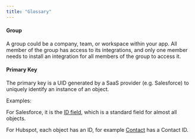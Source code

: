 ```yaml
---
title: "Glossary"
---
```


#### Group

A group could be a company, team, or workspace within your app. All member of the group has access to its integrations, and only one member needs to install an integration for all members of the group to access it.

#### Primary Key

The primary key is a UID generated by a SaaS provider (e.g. Salesforce) to uniquely identify an instance of an object.

Examples:

For Salesforce, it is the [ID field](https://developer.salesforce.com/docs/atlas.en-us.object%5Freference.meta/object%5Freference/field%5Ftypes.htm#i1435616), which is a standard field for almost all objects.

For Hubspot, each object has an ID, for example [Contact](https://developers.hubspot.com/docs/api/crm/contacts) has a Contact ID.